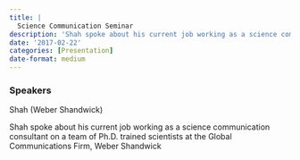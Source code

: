 ```yaml
---
title: |
  Science Communication Seminar
description: 'Shah spoke about his current job working as a science communication consultant on a team of Ph.D.'
date: '2017-02-22'
categories: [Presentation]
date-format: medium 
---
```



### Speakers  
Shah (Weber Shandwick)

Shah spoke about his current job working as a science communication consultant on a team of Ph.D. trained scientists at the Global Communications Firm, Weber Shandwick


